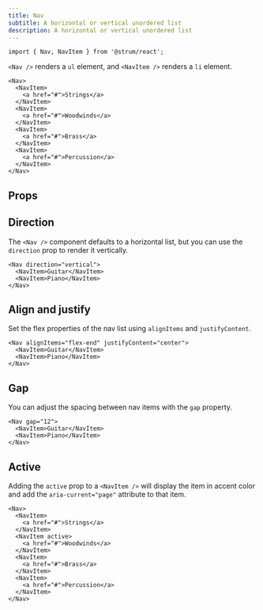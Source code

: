 ```yaml
---
title: Nav
subtitle: A horizontal or vertical unordered list
description: A horizontal or vertical unordered list
---
```


```tsx
import { Nav, NavItem } from '@strum/react';
```

`<Nav />` renders a `ul` element, and `<NavItem />` renders a `li` element.

```tsx live name="simple nav menu"
<Nav>
  <NavItem>
    <a href="#">Strings</a>
  </NavItem>
  <NavItem>
    <a href="#">Woodwinds</a>
  </NavItem>
  <NavItem>
    <a href="#">Brass</a>
  </NavItem>
  <NavItem>
    <a href="#">Percussion</a>
  </NavItem>
</Nav>
```

## Props

<PropsTable sourceLink={sourceLink} types={types} />

## Direction

The `<Nav />` component defaults to a horizontal list, but you can use the `direction` prop to render it vertically.

```tsx live name="vertical nav menu"
<Nav direction="vertical">
  <NavItem>Guitar</NavItem>
  <NavItem>Piano</NavItem>
</Nav>
```

## Align and justify

Set the flex properties of the nav list using `alignItems` and `justifyContent`.

```tsx live name="nav menu flex variants"
<Nav alignItems="flex-end" justifyContent="center">
  <NavItem>Guitar</NavItem>
  <NavItem>Piano</NavItem>
</Nav>
```

## Gap

You can adjust the spacing between nav items with the `gap` property.

```tsx live name="nav menu gap"
<Nav gap="12">
  <NavItem>Guitar</NavItem>
  <NavItem>Piano</NavItem>
</Nav>
```

## Active

Adding the `active` prop to a `<NavItem />` will display the item in accent color and add the `aria-current="page"` attribute to that item.

```tsx live name="nav menu active item"
<Nav>
  <NavItem>
    <a href="#">Strings</a>
  </NavItem>
  <NavItem active>
    <a href="#">Woodwinds</a>
  </NavItem>
  <NavItem>
    <a href="#">Brass</a>
  </NavItem>
  <NavItem>
    <a href="#">Percussion</a>
  </NavItem>
</Nav>
```
